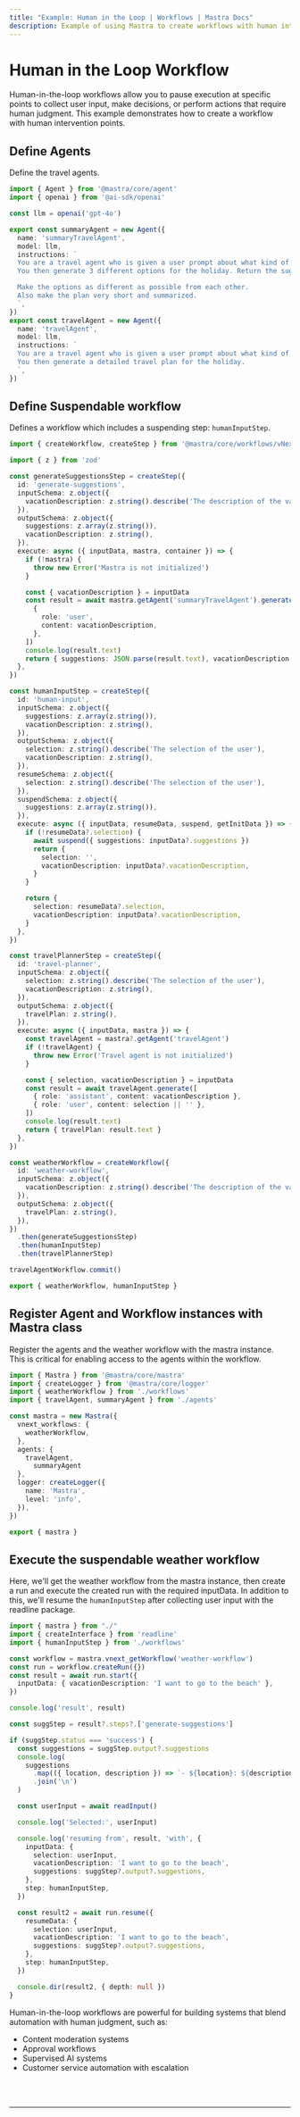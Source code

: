 ```yaml
---
title: "Example: Human in the Loop | Workflows | Mastra Docs"
description: Example of using Mastra to create workflows with human intervention points.
---
```



# Human in the Loop Workflow

Human-in-the-loop workflows allow you to pause execution at specific points to collect user input, make decisions, or perform actions that require human judgment.
This example demonstrates how to create a workflow with human intervention points.


## Define Agents
Define the travel agents.

```ts showLineNumbers copy filename="agents/travel-agents.ts"
import { Agent } from '@mastra/core/agent'
import { openai } from '@ai-sdk/openai'

const llm = openai('gpt-4o')

export const summaryAgent = new Agent({
  name: 'summaryTravelAgent',
  model: llm,
  instructions: `
  You are a travel agent who is given a user prompt about what kind of holiday they want to go on.
  You then generate 3 different options for the holiday. Return the suggestions as a JSON array {"location": "string", "description": "string"}[]. Don't format as markdown.

  Make the options as different as possible from each other.
  Also make the plan very short and summarized.
  `,
})
export const travelAgent = new Agent({
  name: 'travelAgent',
  model: llm,
  instructions: `
  You are a travel agent who is given a user prompt about what kind of holiday they want to go on. A summary of the plan is provided as well as the location.
  You then generate a detailed travel plan for the holiday.
  `,
})
```

## Define Suspendable workflow
Defines a workflow which includes a suspending step: `humanInputStep`.

```ts showLineNumbers copy filename="workflows/human-in-the-loop-workflow.ts"
import { createWorkflow, createStep } from '@mastra/core/workflows/vNext'

import { z } from 'zod'

const generateSuggestionsStep = createStep({
  id: 'generate-suggestions',
  inputSchema: z.object({
    vacationDescription: z.string().describe('The description of the vacation'),
  }),
  outputSchema: z.object({
    suggestions: z.array(z.string()),
    vacationDescription: z.string(),
  }),
  execute: async ({ inputData, mastra, container }) => {
    if (!mastra) {
      throw new Error('Mastra is not initialized')
    }

    const { vacationDescription } = inputData
    const result = await mastra.getAgent('summaryTravelAgent').generate([
      {
        role: 'user',
        content: vacationDescription,
      },
    ])
    console.log(result.text)
    return { suggestions: JSON.parse(result.text), vacationDescription }
  },
})

const humanInputStep = createStep({
  id: 'human-input',
  inputSchema: z.object({
    suggestions: z.array(z.string()),
    vacationDescription: z.string(),
  }),
  outputSchema: z.object({
    selection: z.string().describe('The selection of the user'),
    vacationDescription: z.string(),
  }),
  resumeSchema: z.object({
    selection: z.string().describe('The selection of the user'),
  }),
  suspendSchema: z.object({
    suggestions: z.array(z.string()),
  }),
  execute: async ({ inputData, resumeData, suspend, getInitData }) => {
    if (!resumeData?.selection) {
      await suspend({ suggestions: inputData?.suggestions })
      return {
        selection: '',
        vacationDescription: inputData?.vacationDescription,
      }
    }

    return {
      selection: resumeData?.selection,
      vacationDescription: inputData?.vacationDescription,
    }
  },
})

const travelPlannerStep = createStep({
  id: 'travel-planner',
  inputSchema: z.object({
    selection: z.string().describe('The selection of the user'),
    vacationDescription: z.string(),
  }),
  outputSchema: z.object({
    travelPlan: z.string(),
  }),
  execute: async ({ inputData, mastra }) => {
    const travelAgent = mastra?.getAgent('travelAgent')
    if (!travelAgent) {
      throw new Error('Travel agent is not initialized')
    }

    const { selection, vacationDescription } = inputData
    const result = await travelAgent.generate([
      { role: 'assistant', content: vacationDescription },
      { role: 'user', content: selection || '' },
    ])
    console.log(result.text)
    return { travelPlan: result.text }
  },
})

const weatherWorkflow = createWorkflow({
  id: 'weather-workflow',
  inputSchema: z.object({
    vacationDescription: z.string().describe('The description of the vacation'),
  }),
  outputSchema: z.object({
    travelPlan: z.string(),
  }),
})
  .then(generateSuggestionsStep)
  .then(humanInputStep)
  .then(travelPlannerStep)

travelAgentWorkflow.commit()

export { weatherWorkflow, humanInputStep }
```

## Register Agent and Workflow instances with Mastra class
Register the agents and the weather workflow with the mastra instance.
This is critical for enabling access to the agents within the workflow.

```ts showLineNumbers copy filename="index.ts"
import { Mastra } from '@mastra/core/mastra'
import { createLogger } from '@mastra/core/logger'
import { weatherWorkflow } from './workflows'
import { travelAgent, summaryAgent } from './agents'

const mastra = new Mastra({
  vnext_workflows: {
    weatherWorkflow,
  },
  agents: {
    travelAgent,
	  summaryAgent
  },
  logger: createLogger({
    name: 'Mastra',
    level: 'info',
  }),
})

export { mastra }
```

## Execute the suspendable weather workflow
Here, we'll get the weather workflow from the mastra instance, then create a run and execute the created run with the required inputData.
In addition to this, we'll resume the `humanInputStep` after collecting user input with the readline package.

```ts showLineNumbers copy filename="exec.ts"
import { mastra } from "./"
import { createInterface } from 'readline'
import { humanInputStep } from './workflows'

const workflow = mastra.vnext_getWorkflow('weather-workflow')
const run = workflow.createRun({})
const result = await run.start({
  inputData: { vacationDescription: 'I want to go to the beach' },
})

console.log('result', result)

const suggStep = result?.steps?.['generate-suggestions']

if (suggStep.status === 'success') {
  const suggestions = suggStep.output?.suggestions
  console.log(
    suggestions
      .map(({ location, description }) => `- ${location}: ${description}`)
      .join('\n')
  )

  const userInput = await readInput()

  console.log('Selected:', userInput)

  console.log('resuming from', result, 'with', {
    inputData: {
      selection: userInput,
      vacationDescription: 'I want to go to the beach',
      suggestions: suggStep?.output?.suggestions,
    },
    step: humanInputStep,
  })

  const result2 = await run.resume({
    resumeData: {
      selection: userInput,
      vacationDescription: 'I want to go to the beach',
      suggestions: suggStep?.output?.suggestions,
    },
    step: humanInputStep,
  })

  console.dir(result2, { depth: null })
}
```

Human-in-the-loop workflows are powerful for building systems that blend automation with human judgment, such as:
- Content moderation systems
- Approval workflows
- Supervised AI systems
- Customer service automation with escalation

<br />
<br />
<hr className={"dark:border-[#404040] border-gray-300"} />
<br />
<br />
<GithubLink
  link={
    "https://github.com/mastra-ai/mastra/blob/main/examples/basics/workflows/human-in-the-loop"
  }
/>

